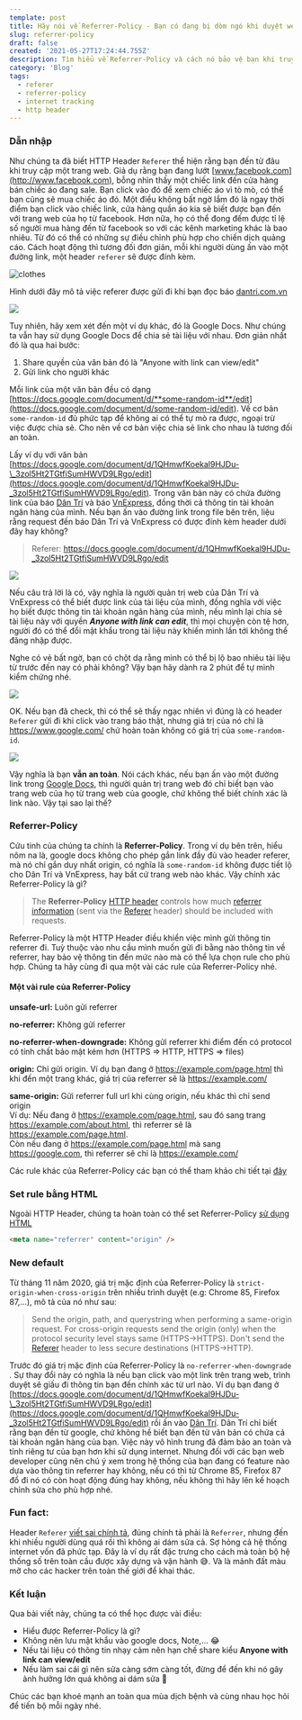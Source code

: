 ```yaml
---
template: post
title: Hãy nói về Referrer-Policy - Bạn có đang bị dòm ngó khi duyệt web không?
slug: referrer-policy
draft: false
created: '2021-05-27T17:24:44.755Z'
description: Tìm hiểu về Referrer-Policy và cách nó bảo vệ bạn khi truy cập internet
category: 'Blog'
tags:
  - referer
  - referrer-policy
  - internet tracking
  - http header
---
```


### Dẫn nhập

Như chúng ta đã biết HTTP Header `Referer` thể hiện rằng bạn đến từ đâu khi truy cập một trang web. Giả dụ rằng bạn đang lướt [www.facebook.com](http://www.facebook.com), bỗng nhìn thấy một chiếc link đến cửa hàng bán chiếc áo đang sale. Bạn click vào đó để xem chiếc áo vì tò mò, có thể bạn cũng sẽ mua chiếc áo đó. Một điều không bất ngờ lắm đó là ngay thời điểm bạn click vào chiếc link, cửa hàng quần áo kia sẽ biết được bạn đến với trang web của họ từ facebook. Hơn nữa, họ có thể đong đếm được tỉ lệ số người mua hàng đến từ facebook so với các kênh marketing khác là bao nhiêu. Từ đó có thể có những sự điều chỉnh phù hợp cho chiến dịch quảng cáo. Cách hoạt động thì tương đối đơn giản, mỗi khi người dùng ấn vào một đường link, một header `referer` sẽ được đính kèm.

![clothes](https://images.unsplash.com/photo-1489987707025-afc232f7ea0f?ixid=MnwxMjA3fDB8MHxwaG90by1wYWdlfHx8fGVufDB8fHx8&ixlib=rb-1.2.1&auto=format&fit=crop&w=2100&q=80 'Lướt web thấy áo đẹp')

Hình dưới đây mô tả việc referer được gửi đi khi bạn đọc báo [dantri.com.vn](http://dantri.com.vn)

![](/media/referer-dantri.jpg)

Tuy nhiên, hãy xem xét đến một ví dụ khác, đó là Google Docs. Như chúng ta vẫn hay sử dụng Google Docs để chia sẻ tài liệu với nhau. Đơn giản nhất đó là qua hai bước:

1. Share quyền của văn bản đó là "Anyone with link can view/edit"
2. Gửi link cho người khác

Mỗi link của một văn bản đều có dạng [https://docs.google.com/document/d/**some-random-id**/edit](https://docs.google.com/document/d/some-random-id/edit). Về cơ bản `some-random-id` đủ phức tạp để không ai có thể tự mò ra được, ngoại trừ việc được chia sẻ. Cho nên về cơ bản việc chia sẻ link cho nhau là tương đối an toàn.

Lấy ví dụ với văn bản [https://docs.google.com/document/d/1QHmwfKoekal9HJDu-\_3zol5Ht2TGtfiSumHWVD9LRgo/edit](https://docs.google.com/document/d/1QHmwfKoekal9HJDu-_3zol5Ht2TGtfiSumHWVD9LRgo/edit). Trong văn bản này có chứa đường link của báo [Dân Trí](https://dantri.com.vn/) và báo [VnExpress](https://vnexpress.net/), đồng thời cả thông tin tài khoản ngân hàng của mình. Nếu bạn ấn vào đường link trong file bên trên, liệu rằng request đến báo Dân Trí và VnExpress có được đính kèm header dưới đây hay không?

> Referer: https://docs.google.com/document/d/1QHmwfKoekal9HJDu-_3zol5Ht2TGtfiSumHWVD9LRgo/edit

![](/media/screenshot-2021-05-28-at-00.34.05.png)

Nếu câu trả lời là có, vậy nghĩa là người quản trị web của Dân Trí và VnExpress có thể biết được link của tài liệu của mình, đồng nghĩa với việc họ biết được thông tin tài khoản ngân hàng của mình, nếu mình lại chia sẻ tài liệu này với quyền **_Anyone with link can edit_**, thì mọi chuyện còn tệ hơn, người đó có thể đổi mật khẩu trong tài liệu này khiến mình lần tới không thể đăng nhập được.

Nghe có vẻ bất ngờ, bạn có chột dạ rằng mình có thể bị lộ bao nhiêu tài liệu từ trước đến nay có phải không? Vậy bạn hãy dành ra 2 phút để tự mình kiểm chứng nhé.

![](/media/eternity.jpg)

OK. Nếu bạn đã check, thì có thể sẽ thấy ngạc nhiên vì đúng là có header `Referer` gửi đi khi click vào trang báo thật, nhưng giá trị của nó chỉ là <https://www.google.com/> chứ hoàn toàn không có giá trị của `some-random-id`.

![](/media/dantri-header.png)

Vậy nghĩa là bạn **vẫn an toàn**. Nói cách khác, nếu bạn ấn vào một đường link trong [Google Docs](https://docs.google.com/), thì người quản trị trang web đó chỉ biết bạn vào trang web của họ từ trang web của google, chứ không thể biết chính xác là link nào. Vậy tại sao lại thế?

### Referrer-Policy

Cứu tinh của chúng ta chính là **Referrer-Policy**. Trong ví dụ bên trên, hiểu nôm na là, google docs không cho phép gắn link đầy đủ vào header referer, mà nó chỉ gắn duy nhất origin, có nghĩa là `some-random-id` không được tiết lộ cho Dân Trí và VnExpress, hay bất cứ trang web nào khác. Vậy chính xác Referrer-Policy là gì?

> The **Referrer-Policy** [HTTP header](https://developer.mozilla.org/en-US/docs/Glossary/HTTP_header) controls how much [referrer information](https://developer.mozilla.org/en-US/docs/Web/Security/Referer_header:_privacy_and_security_concerns) (sent via the [Referer](https://developer.mozilla.org/en-US/docs/Web/HTTP/Headers/Referer) header) should be included with requests.

Referrer-Policy là một HTTP Header điều khiển việc mình gửi thông tin referrer đi. Tuỳ thuộc vào nhu cầu mình muốn gửi đi bằng nào thông tin về referrer, hay bảo vệ thông tin đến mức nào mà có thể lựa chọn rule cho phù hợp. Chúng ta hãy cùng đi qua một vài các rule của Referrer-Policy nhé.

#### Một vài rule của Referrer-Policy

**unsafe-url:** Luôn gửi referrer

**no-referrer:** Không gửi referrer

**no-referrer-when-downgrade:** Không gửi referrer khi điểm đến có protocol có tính chất bảo mật kém hơn (HTTPS => HTTP, HTTPS => files)

**origin:** Chỉ gửi origin. Ví dụ bạn đang ở <https://example.com/page.html> thì khi đến một trang khác, giá trị của referrer sẽ là <https://example.com/>

**same-origin:** Gửi referrer full url khi cùng origin, nếu khác thì chỉ send origin\
Ví dụ: Nếu đang ở <https://example.com/page.html>, sau đó sang trang <https://example.com/about.html>, thì referrer sẽ là <https://example.com/page.html>. \
Còn nếu đang ở <https://example.com/page.html> mà sang <https://google.com>, thì referrer sẽ chỉ là https://example.com/

Các rule khác của Referrer-Policy các bạn có thể tham khảo chi tiết tại [đây](https://developer.mozilla.org/en-US/docs/Web/HTTP/Headers/Referrer-Policy#directives)

### Set rule bằng HTML

Ngoài HTTP Header, chúng ta hoàn toàn có thể set Referrer-Policy [sử dụng HTML](https://developer.mozilla.org/en-US/docs/Web/HTTP/Headers/Referrer-Policy#integration_with_html)

```html
<meta name="referrer" content="origin" />
```

### New default

Từ tháng 11 năm 2020, giá trị mặc định của Referrer-Policy là `strict-origin-when-cross-origin` trên nhiều trình duyệt (e.g: Chrome 85, Firefox 87,…), mô tả của nó như sau:

> Send the origin, path, and querystring when performing a same-origin request. For cross-origin requests send the origin (only) when the protocol security level stays same (HTTPS→HTTPS). Don't send the [Referer](https://developer.mozilla.org/en-US/docs/Web/HTTP/Headers/Referer) header to less secure destinations (HTTPS→HTTP).

Trước đó giá trị mặc định của Referrer-Policy là `no-referrer-when-downgrade` . Sự thay đổi này có nghĩa là nếu bạn click vào một link trên trang web, trình duyệt sẽ giấu đi thông tin bạn đến chính xác từ url nào. Ví dụ bạn đang ở [https://docs.google.com/document/d/1QHmwfKoekal9HJDu-\_3zol5Ht2TGtfiSumHWVD9LRgo/edit](https://docs.google.com/document/d/1QHmwfKoekal9HJDu-_3zol5Ht2TGtfiSumHWVD9LRgo/edit) rồi ấn vào [Dân Trí](https://dantri.com.vn/). Dân Trí chỉ biết rằng bạn đến từ google, chứ không hề biết bạn đến từ văn bản có chứa cả tài khoản ngân hàng của bạn. Việc này vô hình trung đã đảm bảo an toàn và tính riêng tư của bạn hơn khi sử dụng internet. Nhưng đối với các bạn web developer cũng nên chú ý xem trong hệ thống của bạn đang có feature nào dựa vào thông tin referrer hay không, nếu có thì từ Chrome 85, Firefox 87 đổ đi nó có còn hoạt động đúng hay không, nếu không thì hãy lên kế hoạch chỉnh sửa cho phù hợp nhé.

### Fun fact:

Header `Referer` [viết sai chính tả](https://stackoverflow.com/questions/3087626/was-the-misspelling-of-the-http-field-name-referer-intentional), đúng chính tả phải là `Referrer`, nhưng đến khi nhiều người dùng quá rồi thì không ai dám sửa cả. Sợ hỏng cả hệ thống internet vốn đã phức tạp. Đây là ví dụ rất đặc trưng cho cách mà toàn bộ hệ thống số trên toàn cầu được xây dựng và vận hành 😅. Và là mảnh đất màu mỡ cho các hacker trên toàn thế giới để khai thác.

### Kết luận

Qua bài viết này, chúng ta có thể học được vài điều:

- Hiểu được Referrer-Policy là gì?
- Không nên lưu mật khẩu vào google docs, Note,… 😂
- Nếu tài liệu có thông tin nhạy cảm nên hạn chế share kiểu **Anyone with link can view/edit**
- Nếu làm sai cái gì nên sửa càng sớm càng tốt, đừng để đến khi nó gây ảnh hưởng lớn quá không ai dám sửa 🙈

Chúc các bạn khoẻ mạnh an toàn qua mùa dịch bệnh và cùng nhau học hỏi để tiến bộ mỗi ngày nhé.

